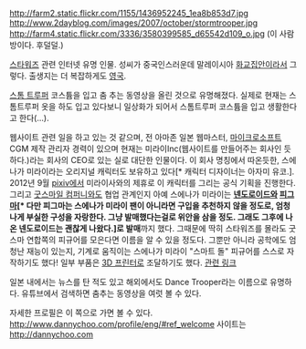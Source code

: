 http://farm2.static.flickr.com/1155/1436952245_1ea8b853d7.jpg
http://www.2dayblog.com/images/2007/october/stormtrooper.jpg
http://farm4.static.flickr.com/3336/3580399585_d65542d109_o.jpg
(이 사람 방이다. 후덜덜.)

[[스타워즈]] 관련 인터넷 유명 인물. 성씨가 중국인스러운데 말레이시아 [[화교]]집안이라서 그렇다. 출생지는 더 복잡하게도 [[영국]]. 

[[스톰 트루퍼]] 코스튬을 입고 춤 추는 동영상을 올린 것으로 유명해졌다. 실제로 현재는 스톰트루퍼 옷을 하도 입고 있다보니 일상화가 되어서 스톰트루퍼 코스튬을 입고 생활한다고 한다(...).

웹사이트 관련 일을 하고 있는 것 같으며, 전 아마존 일본 웹마스터, [[마이크로소프트]] CGM 제작 관리자 경력이 있으며 현재는 미라이Inc(웹사이트를 만들어주는 회사인 듯 하다.)라는 회사의 CEO로 있는 실로 대단한 인물이다. 이 회사 명칭에서 따온듯한, 스에나가 미라이라는 오리지널 캐릭터도 보유하고 있다[* 캐릭터 디자이너는 아자미 유코.]. 2012년 9월 [[pixiv]]에서 미라이사와의 제휴로 이 캐릭터를 그리는 공식 기획을 진행한다. 그리고 [[굿스마일 컴퍼니]]와도 협업 관계인지 아예 스에나가 미라이는 '''[[넨도로이드]]와 [[피그마]][* 다만 피그마는 스에나가 미라이 팬이 아니라면 구입을 추천하지 않을 정도로, 엄청나게 부실한 구성을 자랑한다. 그냥 발매했다는걸로 위안을 삼을 정도. 그래도 그후에 나온 넨도로이드는 괜찮게 나왔다.]로 발매'''까지 했다. 그때문에 딱히 스타워즈를 몰라도 굿스마 연합쪽의 피규어를 모은다면 이름을 알 수 있을 정도다.
그뿐만 아니라 공학에도 엄청난 재능이 있는지, 기계로 움직이는 스에나가 미라이 "스마트 돌" 피규어를 스스로 자작하기도 했다! 일부 부품은 [[3D 프린터]]로 조달하기도 했다. [http://www.dannychoo.com/en/posts/tag/smartdoll/landscape 관련 링크]

일본 내에서는 뉴스를 탄 적도 있고 해외에서도 Dance Trooper라는 이름으로 유명하다. 유튜브에서 검색하면 춤추는 동영상을 여럿 볼 수 있다.

자세한 프로필은 이 쪽으로 가면 볼 수 있다.
http://www.dannychoo.com/profile/eng/#ref_welcome
사이트는 [[http://dannychoo.com]]
